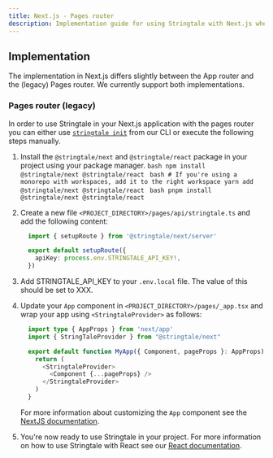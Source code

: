 ```yaml
---
title: Next.js - Pages router
description: Implementation guide for using Stringtale with Next.js when using the pages router
---
```



## Implementation

The implementation in Next.js differs slightly between the App router and the (legacy) Pages router. We currently support both implementations.

### Pages router (legacy)

In order to use Stringtale in your Next.js application with the pages router you can either use [`stringtale init`](/reference/cli#init) from our CLI or
execute the following steps manually.

1. Install the `@stringtale/next` and `@stringtale/react` package in your project using your package manager.
   <Tabs>
     <TabItem label="npm">
       ```bash
         npm install @stringtale/next @stringtale/react
       ```
     </TabItem>
     <TabItem label="Yarn">
       ```bash
         # If you're using a monorepo with workspaces, add it to the right workspace
         yarn add @stringtale/next @stringtale/react
       ```
      </TabItem>
     <TabItem label="pnpm">
       ```bash
         pnpm install @stringtale/next @stringtale/react
       ```
      </TabItem>
   </Tabs>
2. Create a new file `<PROJECT_DIRECTORY>/pages/api/stringtale.ts` and add the following content:

    ```ts
      import { setupRoute } from '@stringtale/next/server'

      export default setupRoute({
        apiKey: process.env.STRINGTALE_API_KEY!,
      })
    ```
3. Add STRINGTALE_API_KEY to your `.env.local` file. The value of this should be set to XXX.
4. Update your `App` component in `<PROJECT_DIRECTORY>/pages/_app.tsx` and wrap your app using `<StringtaleProvider>` as follows:

      ```ts
        import type { AppProps } from 'next/app'
        import { StringTaleProvider } from "@stringtale/next"
 
        export default function MyApp({ Component, pageProps }: AppProps) {
          return (
            <StringtaleProvider>
              <Component {...pageProps} />
            </StringtaleProvider>
          )
        }
      ```
      For more information about customizing the `App` component see the [NextJS documentation](https://nextjs.org/docs/pages/building-your-application/routing/custom-app).
5. You're now ready to use Stringtale in your project. For more information on how to use Stringtale with React see our [React documentation](/front-end/react).
